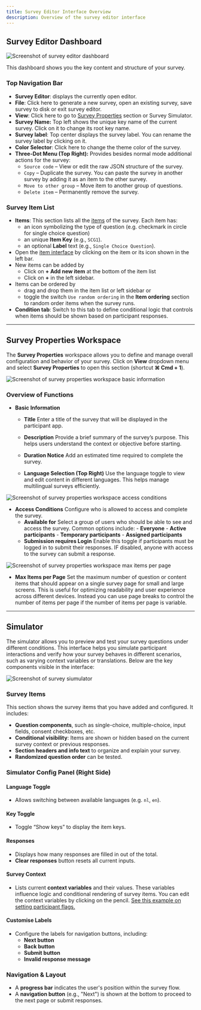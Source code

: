 ```yaml
---
title: Survey Editor Interface Overview
description: Overview of the survey editor interface
---
```


## Survey Editor Dashboard

![Screenshot of survey editor dashboard](../images/dashboardEditor.png)

This dashboard shows you the key content and structure of your survey.

### Top Navigation Bar
- **Survey Editor**: displays the currently open editor.
- **File**: Click here to generate a new survey, open an existing survey, save survey to disk or exit survey editor.
- **View**: Click here to go to [Survey Properties](/docs/survey-editor/basics/editor-overview#survey-properties-workspace) section or Survey Simulator.
- **Survey Name:** Top left shows the unique key name of the current survey. Click on it to change its root key name.
- **Survey label**: Top center displays the survey label. You can rename the survey label by clicking on it.
- **Color Selector**: Click here to change the theme color of the survey.
- **Three-Dot Menu (Top Right):** Provides besides normal mode additional actions for the survey:
    - `Source code` – View or edit the raw JSON structure of the survey.
    - `Copy` – Duplicate the survey. You can paste the survey in another survey by adding it as an item to the other survey.
    - `Move to other group` – Move item to another group of questions.
    - `Delete item` – Permanently remove the survey.


### Survey Item List
- **Items**: This section lists all the [items](/docs/survey-editor/basics/item-structure/survey-items) of the survey. Each item has:
    - an icon symbolizing the type of question (e.g. checkmark in circle for single choice question)
    - an unique **Item Key** (e.g., `SCG1`).
    - an optional **Label** text (e.g., `Single Choice Question`).
- Open the [item interface](/docs/survey-editor/basics/item-structure#item-interface) by clicking on the item or its icon shown in the left bar.
- New items can be added by
    - Click on **+ Add new item** at the bottom of the item list
    - Click on **+** in the left sidebar.
- Items can be ordered by
    - drag and drop them in the item list or left sidebar or
    - toggle the switch `Use random ordering` in the **Item ordering** section to random order items when the survey runs.
- **Condition tab**: Switch to this tab to define conditional logic that controls when items should be shown based on participant responses.

---

## Survey Properties Workspace

The **Survey Properties** workspace allows you to define and manage overall configuration and behavior of your survey.
Click on **View** dropdown menu and select **Survey Properties** to open this section (shortcut **⌘ Cmd + 1**).

![Screenshot of survey properties workspace basic information](../images/surveyPropertiesBasic.png)

### Overview of Functions

- **Basic Information**
  - **Title**
    Enter a title of the survey that will be displayed in the participant app.

  - **Description**
    Provide a brief summary of the survey’s purpose. This helps users understand the context or objective before starting.

  - **Duration Notice**
    Add an estimated time required to complete the survey.

  - **Language Selection (Top Right)**
    Use the language toggle to view and edit content in different languages. This helps manage multilingual surveys efficiently.


![Screenshot of survey properties workspace access conditions](../images/surveyPropertiesAccess.png)

- **Access Conditions**
  Configure who is allowed to access and complete the survey.
  - **Available for**
    Select a group of users who should be able to see and access the survey. Common options include:
        - **Everyone**
        - **Active participants**
        - **Temporary participants**
        - **Assigned participants**
  - **Submission requires Login**
    Enable this toggle if participants must be logged in to submit their responses. IF disabled, anyone with access to the survey can submit a response.

![Screenshot of survey properties workspace max items per page](../images/surveyPropertiesMaxItems.png)

- **Max Items per Page**
  Set the maximum number of question or content items that should appear on a single survey page for small and large screens.
  This is useful for optimizing readability and user experience across different devices.
  Instead you can use page breaks to control the number of items per page if the number of items per page is variable.

---

## Simulator

The simulator allows you to preview and test your survey questions under different conditions. This interface helps you simulate participant interactions and verify how your survey behaves in different scenarios, such as varying context variables or translations.
Below are the key components visible in the interface:


![Screenshot of survey siumulator](../images/surveySimulator.png)


### Survey Items

This section shows the survey items that you have added and configured. It includes:

- **Question components**, such as single-choice, multiple-choice, input fields, consent checkboxes, etc.
- **Conditional visibility**: Items are shown or hidden based on the current survey context or previous responses.
- **Section headers and info text** to organize and explain your survey.
- **Randomized question order** can be tested.

### Simulator Config Panel (Right Side)

#### Language Toggle
- Allows switching between available languages (e.g. `nl`, `en`).

#### Key Toggle
- Toggle “Show keys” to display the item keys.

#### Responses
- Displays how many responses are filled in out of the total.
- **Clear responses** button resets all current inputs.

#### Survey Context
- Lists current **context variables** and their values. These variables influence logic and conditional rendering of survey items. You can edit the context variables by clicking on the pencil. 
[See this example on setting participant flags.](/docs/survey-editor/guides/show-part-flag-question#show-a-question-based-on-a-participant-flag)

#### Customise Labels
- Configure the labels for navigation buttons, including:
  - **Next button**
  - **Back button**
  - **Submit button**
  - **Invalid response message**

### Navigation & Layout

- A **progress bar** indicates the user's position within the survey flow.
- A **navigation button** (e.g., "Next") is shown at the bottom to proceed to the next page or submit responses.

